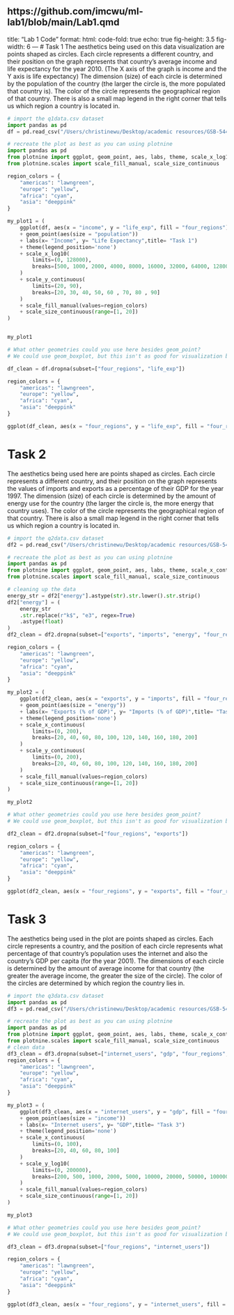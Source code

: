 https://github.com/imcwu/ml-lab1/blob/main/Lab1.qmd
---
title: "Lab 1 Code"
format:
    html:
        code-fold: true
echo: true
fig-height: 3.5
fig-width: 6
---
# Task 1
The aesthetics being used on this data visualization are points shaped as circles. Each circle represents a different country, and their position on the graph represents that country's average income and life expectancy for the year 2010. (The X axis of the graph is income and the Y axis is life expectancy) The dimension (size) of each circle is determined by the population of the country (the larger the circle is, the more populated that country is). The color of the circle represents the geographical region of that country. There is also a small map legend in the right corner that tells us which region a country is located in.

```python
# import the q1data.csv dataset
import pandas as pd
df = pd.read_csv("/Users/christinewu/Desktop/academic resources/GSB-544/GSB-544/dataLab1/q1data.csv")
```

```python
# recreate the plot as best as you can using plotnine
import pandas as pd
from plotnine import ggplot, geom_point, aes, labs, theme, scale_x_log10, scale_y_continuous, geom_boxplot
from plotnine.scales import scale_fill_manual, scale_size_continuous

region_colors = {
    "americas": "lawngreen",
    "europe": "yellow",
    "africa": "cyan",
    "asia": "deeppink"
}

my_plot1 = (
    ggplot(df, aes(x = "income", y = "life_exp", fill = "four_regions"))
    + geom_point(aes(size = "population")) 
    + labs(x= "Income", y= "Life Expectancy",title= "Task 1")
    + theme(legend_position='none')
    + scale_x_log10(
        limits=(0, 128000),
        breaks=[500, 1000, 2000, 4000, 8000, 16000, 32000, 64000, 128000]
    )
    + scale_y_continuous(
        limits=(20, 90),
        breaks=[20, 30, 40, 50, 60 , 70, 80 , 90]
    )
    + scale_fill_manual(values=region_colors)
    + scale_size_continuous(range=[1, 20])
)


my_plot1
```
```python
# What other geometries could you use here besides geom_point?
# We could use geom_boxplot, but this isn't as good for visualization because we can't compare two variables at once (can only compare one variable, in this case, life expectancy) or see the sizes of the populations for each country (as it would be best to sort by region)

df_clean = df.dropna(subset=["four_regions", "life_exp"])

region_colors = {
    "americas": "lawngreen",
    "europe": "yellow",
    "africa": "cyan",
    "asia": "deeppink"
}

ggplot(df_clean, aes(x = "four_regions", y = "life_exp", fill = "four_regions")) + geom_boxplot() + scale_fill_manual(values=region_colors)
```

# Task 2
The aesthetics being used here are points shaped as circles. Each circle represents a different country, and their position on the graph represents the values of imports and exports as a percentage of their GDP for the year 1997. The dimension (size) of each circle is determined by the amount of energy use for the country (the larger the circle is, the more energy that country uses). The color of the circle represents the geographical region of that country. There is also a small map legend in the right corner that tells us which region a country is located in.

```python
# import the q2data.csv dataset
df2 = pd.read_csv("/Users/christinewu/Desktop/academic resources/GSB-544/GSB-544/dataLab1/q2data.csv")
```
```python
# recreate the plot as best as you can using plotnine
import pandas as pd
from plotnine import ggplot, geom_point, aes, labs, theme, scale_x_continuous, scale_y_continuous
from plotnine.scales import scale_fill_manual, scale_size_continuous

# cleaning up the data
energy_str = df2["energy"].astype(str).str.lower().str.strip()
df2["energy"] = (
    energy_str
    .str.replace(r"k$", "e3", regex=True) 
    .astype(float)
)
df2_clean = df2.dropna(subset=["exports", "imports", "energy", "four_regions"])

region_colors = {
    "americas": "lawngreen",
    "europe": "yellow",
    "africa": "cyan",
    "asia": "deeppink"
}

my_plot2 = (
    ggplot(df2_clean, aes(x = "exports", y = "imports", fill = "four_regions"))
    + geom_point(aes(size = "energy")) 
    + labs(x= "Exports (% of GDP)", y= "Imports (% of GDP)",title= "Task 2")
    + theme(legend_position='none')
    + scale_x_continuous(
        limits=(0, 200),
        breaks=[20, 40, 60, 80, 100, 120, 140, 160, 180, 200]
    )
    + scale_y_continuous(
        limits=(0, 200),
        breaks=[20, 40, 60, 80, 100, 120, 140, 160, 180, 200]
    )
    + scale_fill_manual(values=region_colors)
    + scale_size_continuous(range=[1, 20])
)

my_plot2
```
```python
# What other geometries could you use here besides geom_point?
# We could use geom_boxplot, but this isn't as good for visualization because we can't compare two variables at once (can only compare one variable, in this case, exports (% of GDP)) or see the amounts of energy use for each country (as it would be best to sort by region)

df2_clean = df2.dropna(subset=["four_regions", "exports"])

region_colors = {
    "americas": "lawngreen",
    "europe": "yellow",
    "africa": "cyan",
    "asia": "deeppink"
}

ggplot(df2_clean, aes(x = "four_regions", y = "exports", fill = "four_regions")) + geom_boxplot() + scale_fill_manual(values=region_colors)
```

# Task 3
The aesthetics being used in the plot are points shaped as circles. Each circle represents a country, and the position of each circle represents what percentage of that country's population uses the internet and also the country's GDP per capita (for the year 2001). The dimensions of each circle is determined by the amount of average income for that country (the greater the average income, the greater the size of the circle). The color of the circles are determined by which region the country lies in.

```python
# import the q3data.csv dataset
import pandas as pd
df3 = pd.read_csv("/Users/christinewu/Desktop/academic resources/GSB-544/GSB-544/dataLab1/q3data.csv")
```
```python
# recreate the plot as best as you can using plotnine
import pandas as pd
from plotnine import ggplot, geom_point, aes, labs, theme, scale_x_continuous, scale_y_log10
from plotnine.scales import scale_fill_manual, scale_size_continuous
# clean data
df3_clean = df3.dropna(subset=["internet_users", "gdp", "four_regions", "income"])
region_colors = {
    "americas": "lawngreen",
    "europe": "yellow",
    "africa": "cyan",
    "asia": "deeppink"
}

my_plot3 = (
    ggplot(df3_clean, aes(x = "internet_users", y = "gdp", fill = "four_regions"))
    + geom_point(aes(size = "income")) 
    + labs(x= "Internet users", y= "GDP",title= "Task 3")
    + theme(legend_position='none')
    + scale_x_continuous(
        limits=(0, 100),
        breaks=[20, 40, 60, 80, 100]
    )
    + scale_y_log10(
        limits=(0, 200000),
        breaks=[200, 500, 1000, 2000, 5000, 10000, 20000, 50000, 100000]
    )
    + scale_fill_manual(values=region_colors)
    + scale_size_continuous(range=[1, 20])
)

my_plot3
```
```python
# What other geometries could you use here besides geom_point?
# We could use geom_boxplot, but this isn't as good for visualization because we can't compare two variables at once (can only compare one variable, in this case, internet users) or see the average incomes for each country (as it would be best to sort by region). Additionally, there's outliers present that skew the distribution.

df3_clean = df3.dropna(subset=["four_regions", "internet_users"])

region_colors = {
    "americas": "lawngreen",
    "europe": "yellow",
    "africa": "cyan",
    "asia": "deeppink"
}

ggplot(df3_clean, aes(x = "four_regions", y = "internet_users", fill = "four_regions")) + geom_boxplot() + scale_fill_manual(values=region_colors)
```
